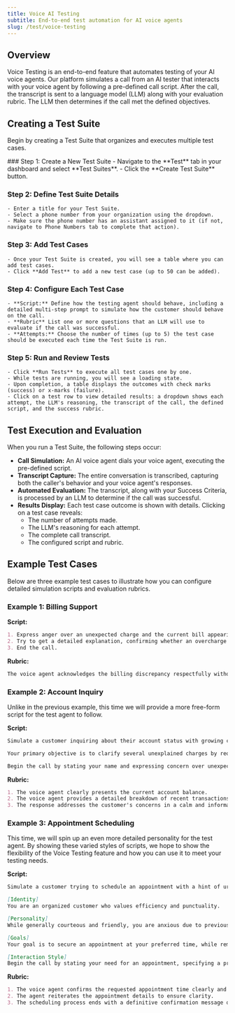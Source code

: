 ```yaml
---
title: Voice AI Testing
subtitle: End-to-end test automation for AI voice agents
slug: /test/voice-testing
---
```


## Overview

Voice Testing is an end-to-end feature that automates testing of your AI voice agents. Our platform simulates a call from an AI tester that interacts with your voice agent by following a pre-defined call script. After the call, the transcript is sent to a language model (LLM) along with your evaluation rubric. The LLM then determines if the call met the defined objectives.

## Creating a Test Suite

Begin by creating a Test Suite that organizes and executes multiple test cases.

<Steps>
  ### Step 1: Create a New Test Suite
    - Navigate to the **Test** tab in your dashboard and select **Test Suites**.
    - Click the **Create Test Suite** button.

  ### Step 2: Define Test Suite Details
    - Enter a title for your Test Suite.
    - Select a phone number from your organization using the dropdown.
    - Make sure the phone number has an assistant assigned to it (if not, navigate to Phone Numbers tab to complete that action).

  ### Step 3: Add Test Cases
    - Once your Test Suite is created, you will see a table where you can add test cases.
    - Click **Add Test** to add a new test case (up to 50 can be added).

  ### Step 4: Configure Each Test Case
    - **Script:** Define how the testing agent should behave, including a detailed multi-step prompt to simulate how the customer should behave on the call.
    - **Rubric** List one or more questions that an LLM will use to evaluate if the call was successful.
    - **Attempts:** Choose the number of times (up to 5) the test case should be executed each time the Test Suite is run.

  ### Step 5: Run and Review Tests
    - Click **Run Tests** to execute all test cases one by one.
    - While tests are running, you will see a loading state.
    - Upon completion, a table displays the outcomes with check marks (success) or x-marks (failure).
    - Click on a test row to view detailed results: a dropdown shows each attempt, the LLM's reasoning, the transcript of the call, the defined script, and the success rubric.
</Steps>

## Test Execution and Evaluation

When you run a Test Suite, the following steps occur:

- **Call Simulation:** An AI voice agent dials your voice agent, executing the pre-defined script.
- **Transcript Capture:** The entire conversation is transcribed, capturing both the caller's behavior and your voice agent's responses.
- **Automated Evaluation:** The transcript, along with your Success Criteria, is processed by an LLM to determine if the call was successful.
- **Results Display:** Each test case outcome is shown with details. Clicking on a test case reveals:
  - The number of attempts made.
  - The LLM's reasoning for each attempt.
  - The complete call transcript.
  - The configured script and rubric.

## Example Test Cases

Below are three example test cases to illustrate how you can configure detailed simulation scripts and evaluation rubrics.

### Example 1: Billing Support

**Script:** 
```md title="Script" wordWrap
1. Express anger over an unexpected charge and the current bill appearing unusually high.
2. Try to get a detailed explanation, confirming whether an overcharge occurred, and understanding the steps for resolution.
3. End the call.
```

**Rubric:**
```md title="Rubric" wordWrap
The voice agent acknowledges the billing discrepancy respectfully without dismissing the concern.
```

### Example 2: Account Inquiry

Unlike in the previous example, this time we will provide a more free-form script for the test agent to follow.

**Script:** 
```md title="Script" wordWrap
Simulate a customer inquiring about their account status with growing concern as unexplained charges appear in their statement.  

Your primary objective is to clarify several unexplained charges by requesting a detailed breakdown of your recent transactions and ensuring your account balance is accurate.

Begin the call by stating your name and expressing concern over unexpected charges. Ask straightforward questions and press for more details if the explanation is not satisfactory.
```

**Rubric:**
```md title="Rubric" wordWrap
1. The voice agent clearly presents the current account balance.
2. The voice agent provides a detailed breakdown of recent transactions.
3. The response addresses the customer's concerns in a calm and informative manner.
```

### Example 3: Appointment Scheduling

This time, we will spin up an even more detailed personality for the test agent. By showing these varied styles of scripts, we hope to show the flexibility of the Voice Testing feature and how you can use it to meet your testing needs.

**Script:** 
```md title="Script" wordWrap
Simulate a customer trying to schedule an appointment with a hint of urgency due to previous delays.  

[Identity]
You are an organized customer who values efficiency and punctuality.

[Personality]
While generally courteous and friendly, you are anxious due to previous delays in scheduling appointments, and your tone conveys urgency.

[Goals]
Your goal is to secure an appointment at your preferred time, while remaining flexible enough to consider alternative timings if your desired slot is unavailable.

[Interaction Style]
Begin the call by stating your need for an appointment, specifying a preferred date and time (e.g., next Monday at 3 PM). Request clear confirmation of your slot, and if unavailable, ask for suitable alternatives.
```

**Rubric:**
```md title="Rubric" wordWrap
1. The voice agent confirms the requested appointment time clearly and accurately.
2. The agent reiterates the appointment details to ensure clarity.
3. The scheduling process ends with a definitive confirmation message of the booked appointment.
```